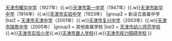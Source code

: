 {{Navbox
|name  = 天津市五所
|title = 天津市教育委员会直属学校
|image = 
|above =  [[天津市教育委员会]]
|group1 = 天津市五所
|list1 = [[天津市南开中学]]（1904年）{{.w}}[[天津市耀华中学]]（1927年）{{.w}}[[天津市第一中学]]（1947年）{{.w}}[[天津市新华中学]]（1914年）{{.w}}[[天津市实验中学]]（1923年）
|group2 = 新设立直属中学
|list2 = [[天津市天津中学]]（2001年）{{.w}}[[天津市复兴中学]]（2003年）{{.w}}[[天津市瑞景中学]]（2005年）
|group3 = 其他直属学校
|list3 = [[天津市幼儿师范学校]]{{.w}}[[天津市实验小学]]{{.w}}[[天津市聋人学校]]{{.w}}[[天津市视力障碍学校]]
}}